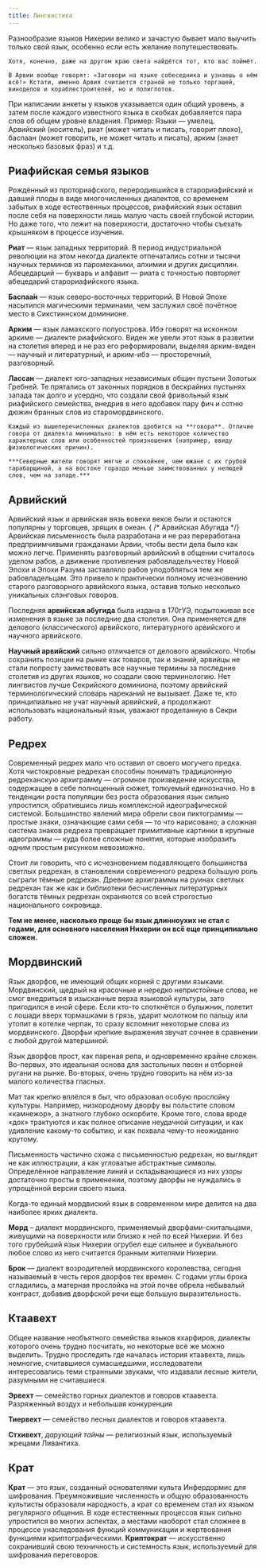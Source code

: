 ```yaml
---
title: Лингвистика
---
```



<ButtonCover src="pic.jpg" title="Лингвистика" author="Bella Bergolts" authorHref="https://www.deviantart.com/bellabergolts" />
<BlockquoteBox attention text>
    Разнообразие языков Нихерии велико и зачастую бывает мало выучить только свой язык, особенно если есть желание попутешествовать. 
    
    Хотя, конечно, даже на другом краю света найдётся тот, кто вас поймёт. 
    
    В Арвии вообще говорят: «Заговори на языке собеседника и узнаешь о нём всё!» Кстати, именно Арвия считается страной не только торгашей, виноделов и кораблестроителей, но и полиглотов.
</BlockquoteBox>

<BlockquoteBox warning text>
    При написании анкеты у языков указывается один общий уровень, а затем после каждого известного языка в скобках добавляется пара слов об общем уровне владения.
    Пример:
    <CopyBox>
        Языки — умелец. 
        <br/>
        Арвийский (носитель), риат (может читать и писать, говорит плохо), баспаан (может говорить, не может читать и писать), арким (знает несколько базовых фраз) и т.д.
    </CopyBox>
</BlockquoteBox>

## Риафийская семья языков
Рождённый из проториафского, переродившийся в старориафийский и давший плоды в виде многочисленных диалектов, со временем забытых в ходе естественных процессов, риафийский язык оставил после себя на поверхности лишь малую часть своей глубокой истории. Но даже того, что лежит на поверхности, достаточно чтобы съехать крышняком в процессе изучения.

**Риат** — язык западных территорий. В период индустриальной революции на этом некогда диалекте отпечатались сотни и тысячи научных терминов из паромеханики, алхимии и других дисциплин. Абецедарций — букварь и алфавит — риата с точностью повторяет абецедарий старориафийского языка.

**Баспаа́н** — язык северо-восточных территорий. В Новой Эпохе насытился магическими терминами, чем заслужил своё почётное место в Сикстиннском доминионе.

**Арким** — язык ламахского полуострова. Ибэ говорят на исконном аркиме — диалекте риафийского. Виден же увели этот язык в развитии на столетия вперед и не раз его реформировали, выделяя арким-виден — научный и литературный, и арким-ибэ — просторечный, разговорный. 

**Лассан** — диалект юго-западных независимых общин пустыни Золотых Гребней. Те прятались от законных порядков в бескрайних пустынях запада так долго и усердно, что создали свой фривольный язык риафийского семейства, внедрив в него вдобавок пару фич и сотню дюжин бранных слов из старомордвинского.

<BlockquoteBox text>

    Каждый из вышеперечисленных диалектов дробится на **говора**. Отличие говора от диалекта минимально: в нём есть некоторое количество характерных слов или особенностей произношения (например, ввиду физиологических причин).

    ***Северные жители говорят мягче и спокойнее, чем южане с их грубой тарабарщиной, а на востоке гораздо меньше заимствованных у нелюдей слов, чем на западе.***
</BlockquoteBox>



## Арвийский
Арвийский язык и арвийская вязь вовеки веков были и остаются популярны у торговцев, зрящих в океан. { /* Арвийская Абугида */}
Арвийская письменность была разработана и не раз переработана предприимчивыми гражданами Арвии, чтобы вести дела было как можно легче. Применять разговорный арвийский в общении считалось уделом рабов, а движение противления рабовладельчеству Новой Эпохи и Эпохи Разума заставляло рабов уподобляться тем же рабовладельцам. Это привело к практически полному исчезновению старого разговорного арвийского языка, оставив только несколько уникальных слэнговых говоров.

Последняя **арвийская абугида** была издана в 170гУЭ, подытоживая все изменения в языке за последние два столетия. Она применяется для делового (классического) арвийского, литературного арвийского и научного арвийского.

**Научный арвийский** сильно отличается от делового арвийского. Чтобы сохранить позиции на рынке как товаров, так и знаний, арвийцы не стали попросту заимствовать все научные термины за последние столетия из других языков, но создали свою терминологию. Нет лингвистов лучше Секрийского доминиона, поэтому арвийский терминологический словарь нареканий не вызывает. Даже те, кто принципиально не учат научный арвийский, а продолжают использовать национальный язык, уважают проделанную в Секри работу.

## Редрех
Современный редрех мало что оставил от своего могучего предка. Хотя чистокровные редрехан способны понимать традиционную редреханскую архиграмму — огромное произведение искусства, содержащее в себе полноценный сюжет, толкуемый единозначно. Но в тенденции роста популяции без роста образования язык сильно упростился, обратившись лишь комплексной идеографической системой. Большинство явлений мира обрели свои пиктограммы — простые знаки, означающие сами себя — то что нарисовано; а сложная система знаков редреха превращает примитивные картинки в крупные идеограммы — куда более сложные понятия, которые изобразить одним простым рисунком невозможно.

Стоит ли говорить, что с исчезновением подавляющего большинства светлых редрехан, в становлении современного редреха бо́льшую роль сыграли тёмные редрехан. Древние архиграммы на руинах светлых редрехан так же как и библиотеки бесчисленных литературных богатств тёмных редрехан охраняются со всей строгостью национального сокровища.

**Тем не менее, насколько проще бы язык длинноухих не стал с годами, для основного населения Нихерии он всё еще принципиально сложен.**

## Мордвинский
Язык дворфов, не имеющий общих корней с другими языками. Мордвинский, щедрый на красочные и нередко непристойные слова, не смог внедриться в изысканные верха языковой культуры, зато пригодился в иной сфере. Если кто-то споткнётся о булыжник, полетит с лошади вверх тормашками в грязь, ударит молотком по пальцу или утопит в котелке черпак, то сразу вспомнит некоторые слова из мордвинского. Дворфьи крепкие выражения звучат сочнее в сравнении с любой другой матершиной.

Язык дворфов прост, как пареная репа, и одновременно крайне сложен. Во-первых, это идеальная основа для застольных песен и отборной ругани на рынке. Во-вторых, очень трудно говорить на нём из-за малого количества гласных.

Мат так крепко вплёлся в быт, что образовал особую прослойку культуры. Например, низкородному дворфу вы польстите словом «камнежор», а знатного глубоко оскорбите. Кроме того, слова вроде «дох» трактуются и как полное описание неудачной ситуации, и как удивление какому-то событию, и как похвала чему-то неожиданно крутому.

Письменность частично схожа с письменностью редрехан, но выглядит не как иллюстрации, а как угловатые абстрактные символы. Определённое направление линий и складывающиеся из них узоры достаточно просты в применении, поэтому дворфы не нуждались в упрощённой версии своего языка.

Когда-то единый мордвиский язык в современном мире делится на два наиболее ярких диалекта.

**Морд** – диалект мордвинского, применяемый дворфами-скитальцами, живущими на поверхности или близко к ней по всей Нихерии. И без того грубейший язык Нихерии огрубел еще сильнее и буквального любое слово из него считается бранным жителями Нихерии.

**Брок** — диалект возродителей мордвинского королевства, сегодня называемый в честь героя дворфов тех времен. С годами углы брока сгладились, а матерная прослойка на этой почве обрела небывалый контраст, добавив дворфской речи еще большую выразительность.

## Ктаавехт
Общее название необъятного семейства языков кхарфиров, диалекты которого очень трудно посчитать, но некоторые всё же можно выделить. Трудно проследить где началась история ктаавехта, лишь немногие, считавшиеся сумасшедшими, исследователи интересовались теми странными звуками, что издавали лесные жители, разумными не считавшиеся. 

**Эрвехт** — семейство горных диалектов и говоров ктаавехта. Разряженный воздух и небольшая конкуренция 

**Тиервехт** — семейство лесных диалектов и говоров ктаавехта.

**Стхивехт**, *дарующий тайны* — религиозный язык, используемый жрецами Ливантиха.

## Крат
**Крат** — это язык, созданный основателями культа Инфердормис для шифрования. Преумножившие численность и общую образованность культисты образовали народность, а крат со временем стал их языком регулярного общения. В ходе естественных процессов язык сильно упростился во многих аспектах, а местами наоборот стал сложнее в процессе унаследования функций коммуникации и жертвования функциями криптографическими.
**Криптократ** — искусственно сохранивший свою техничность и системность язык, используемый для шифрования переговоров.